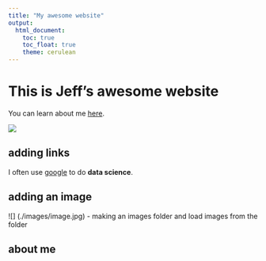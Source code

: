 ```yaml
---
title: "My awesome website"
output: 
  html_document:
    toc: true
    toc_float: true
    theme: cerulean
---
```


# This is Jeff's awesome website

You can learn about me [here](about.html).

![](https://media.giphy.com/media/drXGoW1iudhKw/giphy.gif)

## adding links

I often use [google](https://www.google.com) to do **data science**.

## adding an image

![] (./images/image.jpg) - making an images folder and load images from the folder

## about me

